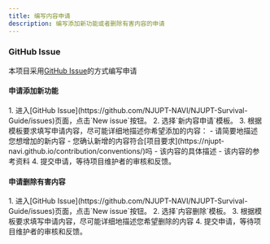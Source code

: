 ```yaml
---
title: 编写内容申请
description: 编写添加新功能或者删除有害内容的申请
---
```




### GitHub Issue
本项目采用[GitHub Issue](https://github.com/NJUPT-NAVI/NJUPT-Survival-Guide/issues)的方式编写申请


#### 申请添加新功能
<Steps>
1. 进入[GitHub Issue](https://github.com/NJUPT-NAVI/NJUPT-Survival-Guide/issues)页面，点击`New issue`按钮。
2. 选择`新内容申请`模板。
3. 根据模板要求填写申请内容，尽可能详细地描述你希望添加的内容：
   - 请简要地描述您想增加的新内容
   - 您确认新增的内容符合[项目要求](https://njupt-navi.github.io/contribution/conventions/)吗
   - 该内容的具体描述
   - 该内容的参考资料
4. 提交申请，等待项目维护者的审核和反馈。
</Steps>

#### 申请删除有害内容
<Steps>
1. 进入[GitHub Issue](https://github.com/NJUPT-NAVI/NJUPT-Survival-Guide/issues)页面，点击`New issue`按钮。
2. 选择`内容删除`模板。
3. 根据模板要求填写申请内容，尽可能详细地描述您希望删除的内容
4. 提交申请，等待项目维护者的审核和反馈。
</Steps>